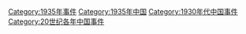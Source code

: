 [[Category:1935年事件|Category:1935年事件]]
[[Category:1935年中国|Category:1935年中国]]
[[Category:1930年代中国事件|Category:1930年代中国事件]]
[[Category:20世纪各年中国事件|Category:20世纪各年中国事件]]